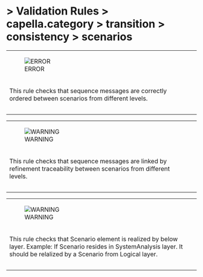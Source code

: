       
= > Validation Rules > capella.category > transition > consistency > scenarios =
            
{| border="1"
|-
|[[Image:Images/error.gif|ERROR]]
|  
|-
|This rule checks that sequence messages are correctly ordered between scenarios from different levels. 
|-
|- 
|}            
{| border="1"
|-
|[[Image:Images/warning.gif|WARNING]]
|  
|-
|This rule checks that sequence messages are linked by refinement traceability between scenarios from different levels. 
|-
|- 
|}            
{| border="1"
|-
|[[Image:Images/warning.gif|WARNING]]
|  
|-
|This rule checks that Scenario element is realized by below layer.  Example: If Scenario resides in SystemAnalysis layer. It should be relalized by a Scenario from Logical layer. 
|-
|- 
|}   